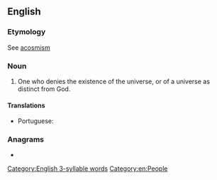 ==English==

===Etymology===
See [[acosmism]]

===Noun===
{{en-noun}}

# One who denies the existence of the universe, or of a universe as distinct from God.

====Translations====
{{trans-top|one who denies the existence of a universe as distinct from God}}
* Portuguese: {{t|pt|acosmista|m|f}}
{{trans-mid}}
{{trans-bottom}}

===Anagrams===
* {{anagrams|en|a=acimosst|massicot|somatics}}

[[Category:English 3-syllable words]]
[[Category:en:People]]